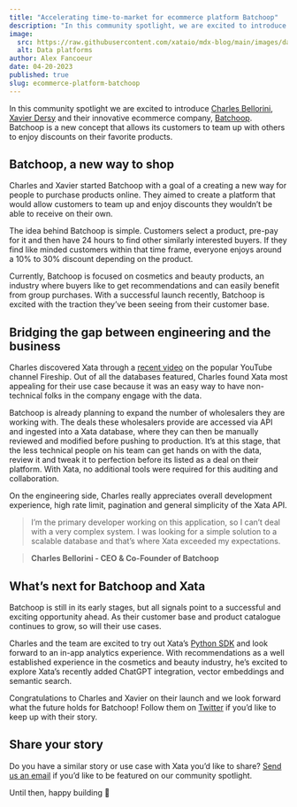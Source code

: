 ```yaml
---
title: "Accelerating time-to-market for ecommerce platform Batchoop"
description: "In this community spotlight, we are excited to introduce Charles Bellorini, Xavier Dersy and their innovative ecommerce company, Batchoop."
image:
  src: https://raw.githubusercontent.com/xataio/mdx-blog/main/images/database-platforms-trend.png
  alt: Data platforms
author: Alex Fancoeur
date: 04-20-2023
published: true
slug: ecommerce-platform-batchoop
---
```


In this community spotlight we are excited to introduce [Charles Bellorini](https://www.linkedin.com/in/charlesbellorini/), [Xavier Dersy](https://www.linkedin.com/in/xavier-dersy/) and their innovative ecommerce company, [Batchoop](https://www.batchoop.com/). Batchoop is a new concept that allows its customers to team up with others to enjoy discounts on their favorite products.

<ArticleImage
  src="https://raw.githubusercontent.com/xataio/mdx-blog/main/images/batchoop-illustration.png"
  width="3200"
  height="1800"
  alt="Batchoop application"
  caption="Batchoop application"
  position="center"
/>

## Batchoop, a new way to shop

Charles and Xavier started Batchoop with a goal of a creating a new way for people to purchase products online. They aimed to create a platform that would allow customers to team up and enjoy discounts they wouldn’t be able to receive on their own.

The idea behind Batchoop is simple. Customers select a product, pre-pay for it and then have 24 hours to find other similarly interested buyers. If they find like minded customers within that time frame, everyone enjoys around a 10% to 30% discount depending on the product.

Currently, Batchoop is focused on cosmetics and beauty products, an industry where buyers like to get recommendations and can easily benefit from group purchases. With a successful launch recently, Batchoop is excited with the traction they’ve been seeing from their customer base.

## Bridging the gap between engineering and the business

Charles discovered Xata through a [recent video](https://www.youtube.com/watch?v=jb2AvF8XzII) on the popular YouTube channel Fireship. Out of all the databases featured, Charles found Xata most appealing for their use case because it was an easy way to have non-technical folks in the company engage with the data.

Batchoop is already planning to expand the number of wholesalers they are working with. The deals these wholesalers provide are accessed via API and ingested into a Xata database, where they can then be manually reviewed and modified before pushing to production. It’s at this stage, that the less technical people on his team can get hands on with the data, review it and tweak it to perfection before its listed as a deal on their platform. With Xata, no additional tools were required for this auditing and collaboration.

On the engineering side, Charles really appreciates overall development experience, high rate limit, pagination and general simplicity of the Xata API.

> I’m the primary developer working on this application, so I can’t deal with a very complex system. I was looking for a simple solution to a scalable database and that’s where Xata exceeded my expectations.

> **Charles Bellorini - CEO & Co-Founder of Batchoop**


## What’s next for Batchoop and Xata

Batchoop is still in its early stages, but all signals point to a successful and exciting opportunity ahead. As their customer base and product catalogue continues to grow, so will their use cases.

Charles and the team are excited to try out Xata’s [Python SDK](https://xata.io/docs/python-sdk/overview) and look forward to an in-app analytics experience. With recommendations as a well established experience in the cosmetics and beauty industry, he’s excited to explore Xata’s recently added ChatGPT integration, vector embeddings and semantic search.

Congratulations to Charles and Xavier on their launch and we look forward what the future holds for Batchoop! Follow them on [Twitter](https://twitter.com/batchoop) if you’d like to keep up with their story.

## Share your story

Do you have a similar story or use case with Xata you’d like to share? [Send us an email](mailto:communityspotlight@xata.io) if you’d like to be featured on our community spotlight.

Until then, happy building 🦋
